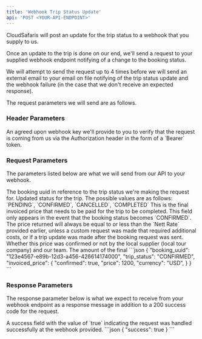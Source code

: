 ```yaml
---
title: 'Webhook Trip Status Update'
api: 'POST <YOUR-API-ENDPOINT>'
---
```


CloudSafaris will post an update for the trip status to a webhook that you supply to us.

Once an update to the trip is done on our end, we'll send a request to your supplied webhook endpoint notifying of a change to the booking status.

We will attempt to send the request up to 4 times before we will send an external email to your email on file notifying of the trip status update and the webhook failure (in the case that we don't receive an expected response).

The request parameters we will send are as follows.

### Header Parameters
<ParamField header="Authorization" type="string" default="v1" required>
  An agreed upon webhook key we'll provide to you to verify that the request is coming from us via the Authorization header in the form of a `Bearer` token.
</ParamField>

### Request Parameters
The parameters listed below are what we will send from our API to your webhook.

<ParamField body="booking_uuid" type="string" required>
    The booking uuid in reference to the trip status we're making the request for.
</ParamField>

<ParamField body="trip_status" type="string" required>
    Updated status for the trip. The possible values are as follows:
    `PENDING`, `CONFIRMED`, `CANCELLED`, `COMPLETED`
</ParamField>

<ParamField body="invoiced_price" type="object">
    This is the final invoiced price that needs to be paid for the trip to be completed.
    This field only appears in the event that the booking status becomes `CONFIRMED`. 
    The price returned will always be equal to or less than the `Nett Rate` provided earlier, unless a custom request was made that required additional costs, or if a trip update was made after the booking request was sent.
    <Expandable name="properties" defaultOpen={true}>
        <ParamField body="confirmed" type="boolean">
            Whether this price was confirmed or not by the local supplier (local tour company) and our team.
        </ParamField>
        <ParamField body="price" type="number">
            The amount of the final
        </ParamField>
    </Expandable>
</ParamField>


<RequestExample>
```json
{
    "booking_uuid": "123e4567-e89b-12d3-a456-426614174000",
    "trip_status": "CONFIRMED",
    "invoiced_price": {
        "confirmed": true,
        "price": 1200,
        "currency": "USD",
    }
}
```
</RequestExample>


### Response Parameters
The response parameter below is what we expect to receive from your webhook endpoint as a response message in addition to a 200 success code for the request.

<ResponseField name="success" type="boolean">
    A success field with the value of `true` indicating the request was handled successfully at the webhook provided.
</ResponseField>

<ResponseExample>
```json
{
    "success": true
}
```
</ResponseExample>